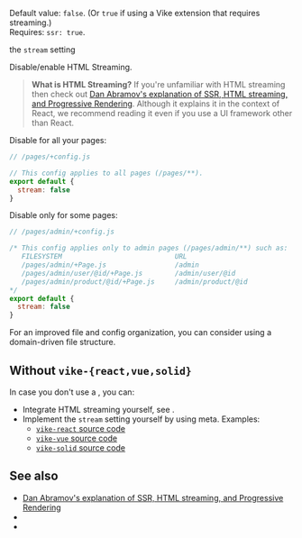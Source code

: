 

Default value: `false`. (Or `true` if using a <Link href="/extensions">Vike extension</Link> that requires streaming.)  
Requires: <Link href="/ssr">`ssr: true`</Link>.

<ImplementedBy>the `stream` setting</ImplementedBy>

Disable/enable HTML Streaming.

> **What is HTML Streaming?** If you're unfamiliar with HTML streaming then check out [Dan Abramov's explanation of SSR, HTML streaming, and Progressive Rendering](https://github.com/reactwg/react-18/discussions/37). Although it explains it in the context of React, we recommend reading it even if you use a UI framework other than React.

Disable for all your pages:

```js
// /pages/+config.js

// This config applies to all pages (/pages/**).
export default {
  stream: false
}
```

Disable only for some pages:

```js
// /pages/admin/+config.js

/* This config applies only to admin pages (/pages/admin/**) such as:
   FILESYSTEM                            URL
   /pages/admin/+Page.js                 /admin
   /pages/admin/user/@id/+Page.js        /admin/user/@id
   /pages/admin/product/@id/+Page.js     /admin/product/@id
*/
export default {
  stream: false
}
```

For an improved file and config organization, you can consider using a <Link href="/file-structure#domain-driven">domain-driven file structure</Link>.


## Without `vike-{react,vue,solid}`

In case you don't use a <UiFrameworkExtension />, you can:
 - Integrate HTML streaming yourself, see <Link href="/streaming" />.
 - Implement the `stream` setting yourself by using <Link href="/meta">meta</Link>. Examples:
   - [`vike-react` source code](https://github.com/vikejs/vike-react/blob/main/packages/vike-react)
   - [`vike-vue` source code](https://github.com/vikejs/vike-vue/blob/main/packages/vike-vue)
   - [`vike-solid` source code](https://github.com/vikejs/vike-solid/blob/main/vike-solid)


## See also

- [Dan Abramov's explanation of SSR, HTML streaming, and Progressive Rendering](https://github.com/reactwg/react-18/discussions/37)
- <Link href="/ssr" />
- <Link href="/streaming" />
